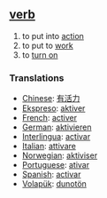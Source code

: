 == [[verb]] == 
# to put into [[action]] 
# to put to [[work]]
# to [[turn on]]

=== Translations === 
*[[Chinese]]: [[有活力]]
*[[Ekspreso]]: [[aktiver]]
*[[French]]: [[activer]] 
*[[German]]: [[aktivieren]] 
*[[Interlingua]]: [[activar]] 
*[[Italian]]: [[attivare]] 
*[[Norwegian]]: [[aktiviser]]
*[[Portuguese]]: [[ativar]] 
*[[Spanish]]: [[activar]] 
*[[Volapük]]: [[dunotön]]